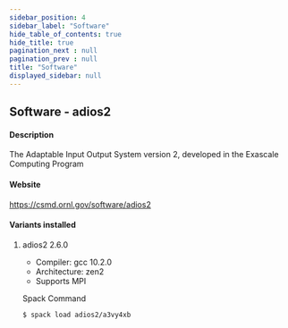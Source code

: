 ```yaml
---
sidebar_position: 4
sidebar_label: "Software"
hide_table_of_contents: true
hide_title: true
pagination_next : null
pagination_prev : null
title: "Software"
displayed_sidebar: null
---
```


## Software - adios2


#### Description
The Adaptable Input Output System version 2, developed in the Exascale Computing Program

#### Website
https://csmd.ornl.gov/software/adios2

#### Variants installed

1. adios2 2.6.0

    - Compiler: gcc 10.2.0
    - Architecture: zen2
    - Supports MPI

    Spack Command
    ```bash
    $ spack load adios2/a3vy4xb
    ```

